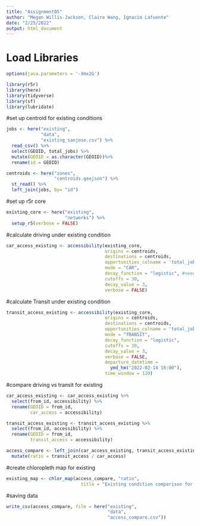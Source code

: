 ```yaml
---
title: "Assignment05"
author: "Megan Willis-Jackson, Claire Wang, Ignacio Lafuente"
date: "2/25/2022"
output: html_document
---
```


# Load Libraries

```r
options(java.parameters = '-Xmx2G')

library(r5r)
library(here)
library(tidyverse)
library(sf)
library(lubridate)
```

#set up centroid for existing conditions
```r
jobs <- here("existing",
             "data",
             "existing_sanjose.csv") %>%
  read_csv() %>%
  select(GEOID, total_jobs) %>%
  mutate(GEOID = as.character(GEOID))%>%
  rename(id = GEOID)

centroids <- here("zones",
                  "centroids.geojson") %>%
  st_read() %>%
  left_join(jobs, by= "id") 
```

#set up r5r core
```r
existing_core <- here("existing",
                      "networks") %>%
  setup_r5(verbose = FALSE)
```

#calculate driving under existing condition
```r
car_access_existing <- accessibility(existing_core,
                                     origins = centroids,
                                     destinations = centroids,
                                     opportunities_colname = 'total_jobs',
                                     mode = "CAR",
                                     decay_function = "logistic", #need to make a decision here
                                     cutoffs = 30,
                                     decay_value = 3, 
                                     verbose = FALSE)
```

#calculate Transit under existing condition
```r
transit_access_existing <- accessibility(existing_core,
                                     origins = centroids,
                                     destinations = centroids,
                                     opportunities_colname = 'total_jobs',
                                     mode = "TRANSIT",
                                     decay_function = "logistic",
                                     cutoffs = 30,
                                     decay_value = 3, 
                                     verbose = FALSE,
                                     departure_datetime = 
                                       ymd_hm("2022-02-14 16:00"),
                                     time_window = 120)
```

#compare driving vs transit for existing 
```r
car_access_existing <- car_access_existing %>%
  select(from_id, accessibility) %>%
  rename(GEOID = from_id,
         car_access = accessibility)

transit_access_existing <- transit_access_existing %>%
  select(from_id, accessibility) %>%
  rename(GEOID = from_id,
         transit_access = accessibility)

access_compare <- left_join(car_access_existing, transit_access_existing) %>%
  mutate(ratio = transit_access / car_access)
```

#create chloropleth map for existing
```r
existing_map <- chlor_map(access_compare, "ratio", 
                            title = "Existing condition comparison for driving and transit")

```

#saving data
```r
write_csv(access_compare, file = here("existing", 
                                      "data",
                                      "access_compare.csv"))

```

